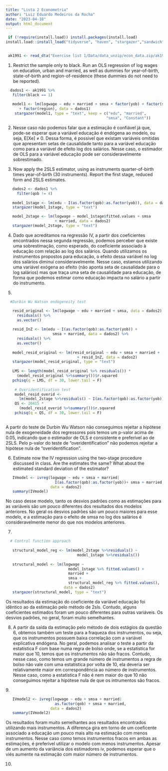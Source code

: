```yaml
---
title: "Lista 2 Econometria"
author: "Luiz Eduardo Medeiros da Rocha"
date: "2023-04-18"
output: html_document
---
```


```r
 if (!require(install.load)) install.packages(install.load)
install.load::install_load("tidyverse", "haven", "stargazer","sandwich", "aod", "ivreg") 
 
```

```r
 ak1991 <- read_dta("Exercise list 1/Data/data_unzip/econ_data.zip/ak1991/ak1991.dta")
```

1.  Restrict the sample only to black. Run an OLS regression of log wages on education, urban and married, as well as dummies for year-of-birth, state-of-birth and region-of-residence (these dummies do not need to be reported).

```r
  dados1 <- ak1991 %>%
   filter(black == 1)
   
   model1 <- lm(logwage ~ edu + married + smsa + factor(yob) + factor(state)
      + factor(region), data = dados1) 
    stargazer(model1, type = "text", keep = c("edu", "married", 
                                             "smsa", "Constant"))
```

2)  Nesse caso não podemos falar que a estimação é confiável já que, pode-se esperar que a variável educação é endógena ao modelo, ou seja, E[Xe] ≠ 0. Dessa forma, é possivel que existam variáveis omitidas que apresentam setas de causalidade tanto para a variável educação como para a variável de efeito log dos salários. Nesse caso, o estimador de OLS para a variável educação pode ser consideravelmente sobrestimado.

3)  Now apply the 2SLS estimator, using as instruments quarter-of-birth times year-of-birth (30 instruments). Report the first stage, reduced form and 2SLS estimates.

```r
   dados2 <- dados1 %>%
     filter(qob != 4)
   
   model_1stage <- lm(edu ~ I(as.factor(qob):as.factor(yob)), data = dados2)
   stargazer(model_1stage, type = "text")

   model_2stage <- lm(logwage ~ model_1stage$fitted.values + smsa
                      + married, data = dados2)
   stargazer(model_2stage, type = "text")
```

4.  Dado que acreditamos na regressão IV, a partir dos coeficientes encontrados nessa segunda regressão, podemos perceber que existe uma sobrestimação, como esperado, do coeficiente associado à educação com relação ao log dos salários. Quando utilizamos os instrumentos propostos para educação, o efeito dessa variável no log dos salários diminui consideravelmente. Nesse caso, estamos utilizando uma variável exógena ao efeito (não aponta seta de causalidade para o log salários) mas que traça uma seta de causalidade para educação, de forma que podemos estimar como educação impacta no salário a partir do instrumento.

<!-- -->

5.  

```r
  #Durbin Wu Watson endogeneity test

   resid_original <- lm(logwage ~ edu + married + smsa, data = dados2) %>%
     residuals() %>%
     as.vector()
   
   resid_InZ <- lm(edu ~ I(as.factor(qob):as.factor(yob)) + 
                     smsa + married, data = dados2) %>%
     residuals() %>%
     as.vector()
   
   model_resid_original <- lm(resid_original ~ edu + smsa + married + 
                                + resid_InZ, data = dados2)
   stargazer(model_resid_original, type = "text")
   
   LMS <- length(model_resid_original %>% residuals()) * 
     (model_resid_original %>%summary())$r.squared
   pchisq(q = LMS, df = 30, lower.tail = F)
   
    # Overidentification test
    model_resid_overid <- 
      lm(model_2stage %>%residuals() ~ I(as.factor(qob):as.factor(yob)), data = dados2)
    QS <- 20415 * 
      (model_resid_overid %>%summary())$r.squared
    pchisq(q = QS, df = 30, lower.tail = F)
    
```

A partir do teste de Durbin Wu Watson não conseguimos rejeitar a hipótese nula de exogeneidade dos regressores pois temos um p-valor acima de 0.05, indicando que o estimador de OLS é consistente e preferível ao de 2SLS. Pelo p-valor do teste de "overidentification" não podemos rejeitar a hipótese nula de "overidentification".

6)  Estimate now the IV regression using the two-stage procedure discussed in class. Are the estimates the same? What about the estimated standard deviation of the estimator?

```r
   IVmodel <- ivreg(logwage ~ edu + smsa + married|
                      I(as.factor(qob):as.factor(yob))+ smsa + married, 
                    data = dados2)
   summary(IVmodel)

```

No caso desse modelo, tanto os desvios padrões como as estimações para as variáveis são um pouco diferentes dos resultados dos modelos anteriores. No geral os desvios padrões são um pouco maiores para esse modelo, e a estimação para o efeito de smsa no log dos salários é consideravelmente menor do que nos modelos anteriores.

7.  

```r
  # Control function approach
   
   structural_model_reg <- lm(model_2stage %>%residuals() ~ 
                                model_1stage %>%residuals())
   
   structural_model <- lm(logwage ~ 
                            model_1stage %>% fitted.values() +
                            married +
                            smsa +
                            structural_model_reg %>% fitted.values(),
                          data = dados2)
   stargazer(structural_model, type = "text")
```

Os resultados da estimação do coeficiente da variável educação foi idêntico ao da estimação pelo método de 2sls. Contudo, alguns coeficientes estimados foram um pouco diferentes para outras variáveis. Os desvios padrões, no geral, foram muito semelhantes.

8.  A partir da saída da estimação pelo método de dois estágios da questão 6, obtemos também um teste para a fraqueza dos instrumentos, ou seja, que os instrumentos possuem baixa correlação com a variável explicativa endógena. No geral, podemos analisar o teste a partir da estatística F com base numa regra de bolso onde, se a estatística for maior que 10, temos que os instrumentos não são fracos. Contudo, nesse caso, como temos um grande número de instrumentos a regra de bolso não vale com uma estatística por volta de 10, ela deveria ser relativamente maior em correspondência ao número de instrumentos. Nesse caso, como a estatística F não é nem maior do que 10 não conseguimos rejeitar a hipótese nula de que os intrumentos são fracos.

9\.

```r
   IVmodel2 <- ivreg(logwage ~ edu + smsa + married|
                      as.factor(qob) + smsa + married, 
                    data = dados2)
   summary(IVmodel2)
```

Os resultados foram muito semelhantes aos resultados encontrados utilizando mais instrumentos. A diferença gira em torno de um coeficente associado a educação um pouco mais alto na estimação com menos instrumentos. Nesse caso como temos instrumentos fracos em ambas as estimações, é preferível utilizar o modelo com menos instrumentos. Apesar de um aumento da variância dos estimadores iv, podemos esperar que o viés aumente na estimação com maior número de instrumentos.

10. 
